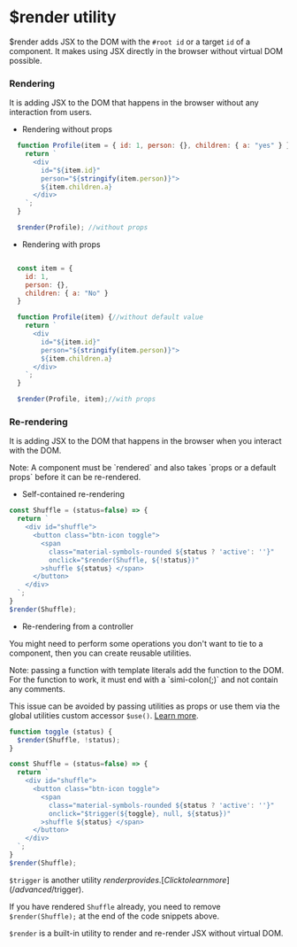 # $render utility

$render adds JSX to the DOM with the `#root id` or a target `id` of a component. It makes using JSX directly in the browser without virtual DOM possible.

### Rendering

It is adding JSX to the DOM that happens in the browser without any interaction from users.

* Rendering without props

```js {1} copy
  function Profile(item = { id: 1, person: {}, children: { a: "yes" } }) {
    return `
      <div 
        id="${item.id}" 
        person="${stringify(item.person)}"> 
        ${item.children.a} 
      </div>
    `;
  }

  $render(Profile); //without props
```

* Rendering with props

```js {8} copy

  const item = { 
    id: 1, 
    person: {}, 
    children: { a: "No" } 
  }

  function Profile(item) {//without default value
    return `
      <div 
        id="${item.id}" 
        person="${stringify(item.person)}"> 
        ${item.children.a} 
      </div>
    `;
  }

  $render(Profile, item);//with props
```

### Re-rendering

It is adding JSX to the DOM that happens in the browser when you interact with the DOM. 


<Callout type="info" emoji="ℹ️">
  Note: A component must be `rendered` and also takes `props or a default props` before it can be re-rendered.
</Callout>

* Self-contained re-rendering
```js {8} copy
const Shuffle = (status=false) => {
  return `
    <div id="shuffle">
      <button class="btn-icon toggle">
        <span 
          class="material-symbols-rounded ${status ? 'active': ''}"
          onclick="$render(Shuffle, ${!status})"
        >shuffle ${status} </span>
      </button>
    </div>
  `;
}
$render(Shuffle);
```
* Re-rendering from a controller

You might need to perform some operations you don't want to tie to a component, then you can create reusable utilities.

<Callout type="info" emoji="ℹ️">
  Note: passing a function with template literals add the function to the DOM. For the function to work, it must end with a `simi-colon(;)` and not contain any comments.

  This issue can be avoided by passing utilities as props or use them via the global utilities custom accessor `$use()`. [Learn more](/utilities/$use).
</Callout>

```js {8} copy
function toggle (status) {
  $render(Shuffle, !status);
}

const Shuffle = (status=false) => {
  return `
    <div id="shuffle">
      <button class="btn-icon toggle">
        <span 
          class="material-symbols-rounded ${status ? 'active': ''}"
          onclick="$trigger(${toggle}, null, ${status})"
        >shuffle ${status} </span>
      </button>
    </div>
  `;
}
$render(Shuffle);
```

`$trigger` is another utility $render provides. [Click to learn more](/advanced/$trigger).

If you have rendered `Shuffle` already, you need to remove `$render(Shuffle);` at the end of the code snippets above.

`$render` is a built-in utility to render and re-render JSX without virtual DOM.
